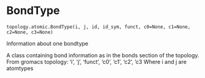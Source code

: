 # BondType { #kimmdy.topology.atomic.BondType }

`topology.atomic.BondType(i, j, id, id_sym, funct, c0=None, c1=None, c2=None, c3=None)`

Information about one bondtype

A class containing bond information as in the bonds section of the topology.
From gromacs topology:
'i', 'j', 'funct', 'c0', 'c1', 'c2', 'c3
Where i and j are atomtypes